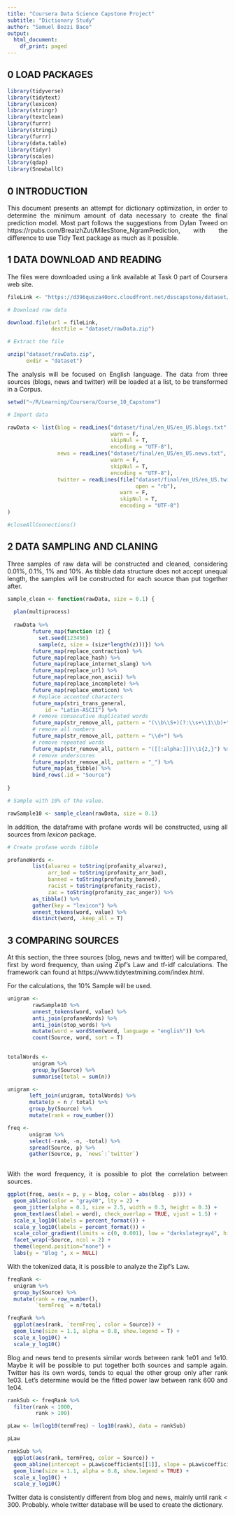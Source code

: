 ```yaml
---
title: "Coursera Data Science Capstone Project"
subtitle: "Dictionary Study"
author: "Samuel Bozzi Baco"
output:
  html_document:
    df_print: paged
---
```


<style>
body {
text-align: justify}
</style>

## 0 LOAD PACKAGES

```r
library(tidyverse)
library(tidytext)
library(lexicon)
library(stringr)
library(textclean)
library(furrr)
library(stringi)
library(furrr)
library(data.table)
library(tidyr)
library(scales)
library(qdap)
library(SnowballC)
```

## 0 INTRODUCTION

This document presents an attempt for dictionary optimization, in order to determine the minimum amount of data necessary to create the final prediction model. Most part follows the suggestions from Dylan Tweed on https://rpubs.com/BreaizhZut/MilesStone_NgramPrediction, with the difference to use Tidy Text package as much as it possible.

## 1 DATA DOWNLOAD AND READING

The files were downloaded using a link available at Task 0 part of Coursera web site.

```r

fileLink <- "https://d396qusza40orc.cloudfront.net/dsscapstone/dataset/Coursera-SwiftKey.zip"

# Download raw data

download.file(url = fileLink,
              destfile = "dataset/rawData.zip")

# Extract the file

unzip("dataset/rawData.zip",
      exdir = "dataset")

```

The analysis will be focused on English language. The data from three sources (blogs, news and twitter) will be loaded at a list, to be transformed in a Corpus.

```r

setwd("~/R/Learning/Coursera/Course_10_Capstone")

# Import data

rawData <- list(blog = readLines("dataset/final/en_US/en_US.blogs.txt", 
                                 warn = F,
                                 skipNul = T,
                                 encoding = "UTF-8"),
                news = readLines("dataset/final/en_US/en_US.news.txt",
                                 warn = F,
                                 skipNul = T,
                                 encoding = "UTF-8"),
                twitter = readLines(file("dataset/final/en_US/en_US.twitter.txt",
                                         open = "rb"),
                                    warn = F,
                                    skipNul = T,
                                    encoding = "UTF-8")
)

#closeAllConnections()

```

## 2 DATA SAMPLING AND CLANING

Three samples of raw data will be constructed and cleaned, considering 0.01%, 0.1%, 1% and 10%. As tibble data structure does not accept unequal length, the samples will be constructed for each source than put together after.

```r

sample_clean <- function(rawData, size = 0.1) {
  
  plan(multiprocess)
  
  rawData %>%
        future_map(function (z) {
          set.seed(123456)
          sample(z, size = (size*length(z)))}) %>%
        future_map(replace_contraction) %>%
        future_map(replace_hash) %>%
        future_map(replace_internet_slang) %>%
        future_map(replace_url) %>%
        future_map(replace_non_ascii) %>%
        future_map(replace_incomplete) %>%
        future_map(replace_emoticon) %>%
        # Replace accented characters
        future_map(stri_trans_general, 
            id = "Latin-ASCII") %>%
        # remove consecutive duplicated words
        future_map(str_remove_all, pattern = "(\\b\\S+)(?:\\s+\\1\\b)+") %>%
        # remove all numbers
        future_map(str_remove_all, pattern = "\\d+") %>%
        # remove repeated words
        future_map(str_remove_all, pattern = "([[:alpha:]])\\1{2,}") %>%
        # remove underscores
        future_map(str_remove_all, pattern = "_") %>%
        future_map(as_tibble) %>% 
        bind_rows(.id = "Source")
  
}

# Sample with 10% of the value.

rawSample10 <- sample_clean(rawData, size = 0.1)

```

In addition, the dataframe with profane words will be constructed, using all sources from *lexicon* package.

```r

# Create profane words tibble

profaneWords <- 
        list(alvarez = toString(profanity_alvarez),
             arr_bad = toString(profanity_arr_bad),
             banned = toString(profanity_banned),
             racist = toString(profanity_racist),
             zac = toString(profanity_zac_anger)) %>%
        as_tibble() %>%
        gather(key = "lexicon") %>%
        unnest_tokens(word, value) %>%
        distinct(word, .keep_all = T)

```

## 3 COMPARING SOURCES

At this section, the three sources (blog, news and twitter) will be compared, first by word frequency, than using Zipf’s Law and tf-idf calculations. The framework can found at https://www.tidytextmining.com/index.html.

For the calculations, the 10% Sample will be used.

```r

unigram <-
        rawSample10 %>%
        unnest_tokens(word, value) %>%
        anti_join(profaneWords) %>%
        anti_join(stop_words) %>%
        mutate(word = wordStem(word, language = "english")) %>%
        count(Source, word, sort = T) 
        

totalWords <-
        unigram %>% 
        group_by(Source) %>% 
        summarise(total = sum(n))

unigram <- 
       left_join(unigram, totalWords) %>%
       mutate(p = n / total) %>%
       group_by(Source) %>% 
       mutate(rank = row_number())

freq <-
       unigram %>%
       select(-rank, -n, -total) %>% 
       spread(Source, p) %>%  
       gather(Source, p, `news`:`twitter`)
       
```

With the word frequency, it is possible to plot the correlation between sources.

```r

ggplot(freq, aes(x = p, y = blog, color = abs(blog - p))) +
  geom_abline(color = "gray40", lty = 2) + 
  geom_jitter(alpha = 0.1, size = 2.5, width = 0.3, height = 0.3) +
  geom_text(aes(label = word), check_overlap = TRUE, vjust = 1.5) +
  scale_x_log10(labels = percent_format()) +
  scale_y_log10(labels = percent_format()) +
  scale_color_gradient(limits = c(0, 0.001), low = "darkslategray4", high = "gray75") +
  facet_wrap(~Source, ncol = 2) +
  theme(legend.position="none") +
  labs(y = "Blog ", x = NULL)

```

With the tokenized data, it is possible to analyze the Zipf’s Law.

```r

freqRank <-
  unigram %>%
  group_by(Source) %>% 
  mutate(rank = row_number(),
         `termFreq` = n/total)

freqRank %>% 
  ggplot(aes(rank, `termFreq`, color = Source)) + 
  geom_line(size = 1.1, alpha = 0.8, show.legend = T) + 
  scale_x_log10() +
  scale_y_log10()

```
Blog and news tend to presents similar words between rank 1e01 and 1e10. Maybe it will be possible to put together both sources and sample again. Twitter has its own words, tends to equal the other group only after rank 1e03. Let’s determine would be the fitted power law between rank 600 and 1e04.

```r

rankSub <- freqRank %>% 
  filter(rank < 1000,
         rank > 100)

pLaw <- lm(log10(termFreq) ~ log10(rank), data = rankSub)

pLaw

```

```r

rankSub %>% 
  ggplot(aes(rank, termFreq, color = Source)) + 
  geom_abline(intercept = pLaw$coefficients[[1]], slope = pLaw$coefficients[[2]], color = "gray50", linetype = 2) +
  geom_line(size = 1.1, alpha = 0.8, show.legend = TRUE) + 
  scale_x_log10() +
  scale_y_log10()

```

Twitter data is consistently different from blog and news, mainly until rank < 300. Probably. whole twitter database will be used to create the dictionary.

































